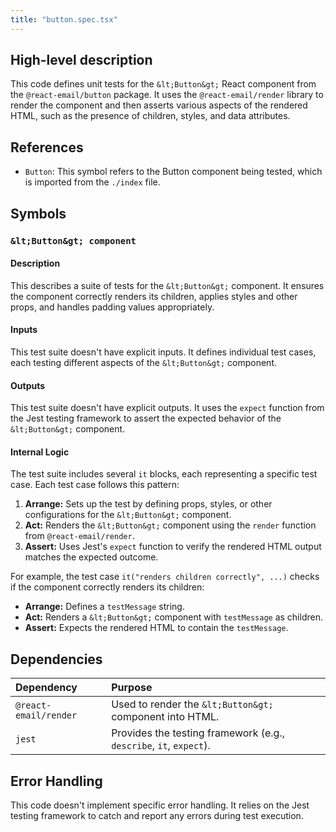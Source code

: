 ```yaml
---
title: "button.spec.tsx"
---
```


## High-level description
This code defines unit tests for the `&lt;Button&gt;` React component from the `@react-email/button` package. It uses the `@react-email/render` library to render the component and then asserts various aspects of the rendered HTML, such as the presence of children, styles, and data attributes.

## References
- `Button`: This symbol refers to the Button component being tested, which is imported from the `./index` file.

## Symbols
### `&lt;Button&gt; component`
#### Description
This describes a suite of tests for the `&lt;Button&gt;` component. It ensures the component correctly renders its children, applies styles and other props, and handles padding values appropriately.

#### Inputs
This test suite doesn't have explicit inputs. It defines individual test cases, each testing different aspects of the `&lt;Button&gt;` component.

#### Outputs
This test suite doesn't have explicit outputs. It uses the `expect` function from the Jest testing framework to assert the expected behavior of the `&lt;Button&gt;` component.

#### Internal Logic
The test suite includes several `it` blocks, each representing a specific test case. Each test case follows this pattern:

1. **Arrange:** Sets up the test by defining props, styles, or other configurations for the `&lt;Button&gt;` component.
2. **Act:** Renders the `&lt;Button&gt;` component using the `render` function from `@react-email/render`.
3. **Assert:** Uses Jest's `expect` function to verify the rendered HTML output matches the expected outcome.

For example, the test case `it("renders children correctly", ...)` checks if the component correctly renders its children:

- **Arrange:** Defines a `testMessage` string.
- **Act:** Renders a `&lt;Button&gt;` component with `testMessage` as children.
- **Assert:** Expects the rendered HTML to contain the `testMessage`.

## Dependencies
| Dependency | Purpose |
|:-----------|:--------|
| `@react-email/render` | Used to render the `&lt;Button&gt;` component into HTML. |
| `jest` | Provides the testing framework (e.g., `describe`, `it`, `expect`). |

## Error Handling
This code doesn't implement specific error handling. It relies on the Jest testing framework to catch and report any errors during test execution.
